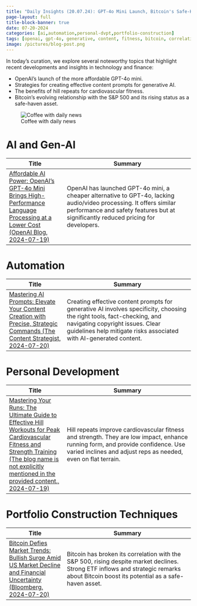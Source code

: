 ```yaml
---
title: "Daily Insights (20.07.24): GPT-4o Mini Launch, Bitcoin's Safe-Haven Surge, AI Content Best Practices, Hill Repeats for Runners"
page-layout: full
title-block-banner: true
date: 07-20-2024
categories: [ai,automation,personal-dvpt,portfolio-construction]
tags: [openai, gpt-4o, generative, content, fitness, bitcoin, correlation, etfs, safety, prompts]
image: /pictures/blog-post.png
---
```


::: {layout-ncol=2}

:::{#first-column}
In today's curation, we explore several noteworthy topics that highlight recent developments and insights in technology and finance:

- OpenAI's launch of the more affordable GPT-4o mini.
- Strategies for creating effective content prompts for generative AI.
- The benefits of hill repeats for cardiovascular fitness.
- Bitcoin's evolving relationship with the S&P 500 and its rising status as a safe-haven asset.

:::

:::{#second-column}
![Coffee with daily news](/pictures/blog-post.png)
:::

:::



# AI and Gen-AI
| Title | Summary |
|-----|-----------|
| [Affordable AI Power: OpenAI's GPT-4o Mini Brings High-Performance Language Processing at a Lower Cost (OpenAI Blog, 2024-07-19)](https://lifehacker.com/tech/gpt-4o-mini-is-a-cheaper-almost-as-good-gpt-4o)   | OpenAI has launched GPT-4o mini, a cheaper alternative to GPT-4o, lacking audio/video processing. It offers similar performance and safety features but at significantly reduced pricing for developers. |

# Automation
| Title | Summary |
|-----|-----------|
| [Mastering AI Prompts: Elevate Your Content Creation with Precise, Strategic Commands (The Content Strategist, 2024-07-20)](https://contently.com/2024/07/19/better-content-prompts-for-generative-ai/)   | Creating effective content prompts for generative AI involves specificity, choosing the right tools, fact-checking, and navigating copyright issues. Clear guidelines help mitigate risks associated with AI-generated content. |

# Personal Development
| Title | Summary |
|-----|-----------|
| [Mastering Your Runs: The Ultimate Guide to Effective Hill Workouts for Peak Cardiovascular Fitness and Strength Training (The blog name is not explicitly mentioned in the provided content., 2024-07-19)](https://lifehacker.com/health/how-to-run-hill-repeats)   | Hill repeats improve cardiovascular fitness and strength. They are low impact, enhance running form, and provide confidence. Use varied inclines and adjust reps as needed, even on flat terrain. |

# Portfolio Construction Techniques
| Title | Summary |
|-----|-----------|
| [Bitcoin Defies Market Trends: Bullish Surge Amid US Market Decline and Financial Uncertainty (Bloomberg, 2024-07-20)](https://www.valuewalk.com/bitcoin-sp500-correlation-breaks/)   | Bitcoin has broken its correlation with the S&P 500, rising despite market declines. Strong ETF inflows and strategic remarks about Bitcoin boost its potential as a safe-haven asset. |

